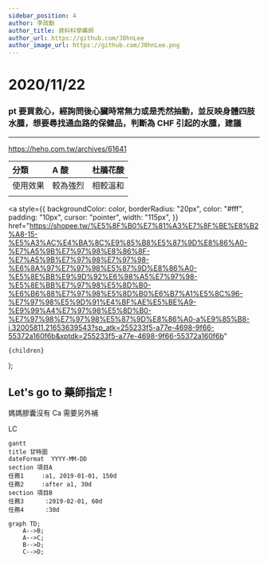 ```yaml
---
sidebar_position: 4
author: 李政勳
author_title: 資料科學藥師
author_url: https://github.com/J0hnLee
author_image_url: https://github.com/J0hnLee.png
---
```


# 2020/11/22

### pt 要買救心，經詢問後心臟時常無力或是禿然抽動，並反映身體四肢水腫，想要尋找通血路的保健品，判斷為 CHF 引起的水腫，建議

---

https://heho.com.tw/archives/61641

| 分類     | A 酸     | 杜鵑花酸 |
| :------- | :------- | :------- |
| 使用效果 | 較為強烈 | 相較溫和 |
|          |          |          |

  <a
    style={{
      backgroundColor: color,
      borderRadius: "20px",
      color: "#fff",
      padding: "10px",
      cursor: "pointer",
      width: "115px",
    }}
    href="https://shopee.tw/%E5%8F%B0%E7%81%A3%E7%8F%BE%E8%B2%A8-15-%E5%A3%AC%E4%BA%8C%E9%85%B8%E5%87%9D%E8%86%A0-%E7%A5%9B%E7%97%98%E8%86%8F-%E7%A5%9B%E7%97%98%E7%97%98-%E6%8A%97%E7%97%98%E5%87%9D%E8%86%A0-%E5%8E%BB%E9%9D%92%E6%98%A5%E7%97%98-%E5%8E%BB%E7%97%98%E5%8D%B0-%E6%B6%88%E7%97%98%E5%8D%B0%E6%B7%A1%E5%8C%96-%E7%97%98%E5%9D%91%E4%BF%AE%E5%BE%A9-%E9%99%A4%E7%97%98%E5%8D%B0-%E7%97%98%E7%97%98%E5%87%9D%E8%86%A0-a%E9%85%B8-i.32005811.21653639543?sp_atk=255233f5-a77e-4698-9f66-55372a160f6b&xptdk=255233f5-a77e-4698-9f66-55372a160f6b"
  >
    {children}
  </a>
);

## Let's go to <Highlight color="#25c2a0"> 藥師指定 </Highlight> !

媽媽膠囊沒有 Ca 需要另外補

LC

```mermaid
gantt
title 甘特圖
dateFormat  YYYY-MM-DD
section 項目A
任務1     :a1, 2019-01-01, 150d
任務2     :after a1, 30d
section 項目B
任務3      :2019-02-01, 60d
任務4      :30d
```

```mermaid
graph TD;
    A-->B;
    A-->C;
    B-->D;
    C-->D;
```
